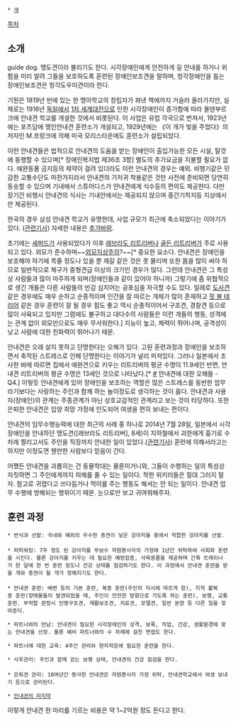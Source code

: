  * [[개]]

[[목차]]
== 소개 ==
guide dog. 맹도견이라 불리기도 한다. 시각장애인에게 안전하게 길 안내를 하거나 위험을 미리 알려 그들을 보호하도록 훈련된 장애인보조견을 말하며, 청각장애인을 돕는 장애인보조견은 청각도우미견이라 한다.

기원은 1819년 빈에 있는 한 맹아학교의 창립자가 펴낸 책에까지 거슬러 올라가지만, 실제로는 1916년 [[독일]]에서 [[1차 세계대전]]으로 인한 시각장애인이 증가함에 따라 몰덴부르크에 안내견 학교를 개설한 것에서 비롯된다. 이 사업은 유럽 각국으로 번져서, 1923년에는 포츠담에 맹인안내견 훈련소가 개설되고, 1929년에는 《이 개가 빛을 주었다》의 저자인 M.프랑크에 의해 미국 모리스타운에도 훈련소가 설립되었다.

이런 안내견들은 법적으로 안내견의 도움을 받는 장애인이 출입가능한 모든 시설, 탈것에 동행할 수 있으며[* 장애인복지법 제36조 3항] 별도의 추가요금을 지불할 필요가 없다. 애완동물 금지등의 제약이 걸려 있더라도 이런 안내견의 경우는 예외. 비행기같은 민감한 교통수단도 마찬가지라서 안내견의 기저귀 착용같은 것만 사전에 준비되면 당연히 동승할 수 있으며 기내에서 스튜어디스가 안내견에게 식수등의 편의도 제공한다. 다만 장기간 비행시 안내견의 식사는 기내안에서는 제공되지 않으며 중간기착지등 지상에서만 제공된다.

한국의 경우 삼성 안내견 학교가 유명한데, 사업 규모가 최근에 축소되었다는 이야기가 있다. ([http://www.cowalknews.co.kr/news/articleView.html?idxno=10833 관련기사]) 자세한 내용은 [[추가바람]].

초기에는 [[셰퍼드]]가 사용되었다가 이후 [[래브라도 리트리버]]나 [[골든 리트리버]]가 주로 사용되고 있다. 외모가 준수하며~~[[외모지상주의]]?~~[* 중요한 요소다. 안내견은 장애인을 보호해야 하기에 목줄 정도나 있을 뿐 재갈 같은 것은 못 물리며 또한 몸을 많이 써야 하므로 일반적으로 체구가 중형견급 이상의 크기인 경우가 많다. 그런데 안내견은 그 특성상 사람들과 많이 마주하게 되며(장애인들과 같이 있어야 하니까) 그렇기에 좀 위협적으로 생긴 개들은 다른 사람들의 반감 심지어는 공포심을 자극할 수도 있다. 일례로 [[도사견]] 같은 경우에도 매우 순하고 순종적이며 인간을 잘 따르는 개체가 많이 존재하고 [[핏 불 테리어]] 같은 경우 훈련이 잘 될 경우 힘도 좋고 역시 순종적이어서 구조견, 경찰견 등으로 많이 사육되고 있지만 그럼에도 불구하고 대다수의 사람들은 이런 개들의 행동, 성격에는 관계 없이 외모만으로도 매우 무서워한다.] 지능이 높고, 체력이 뛰어나며, 공격성이 낮고 사람에 대한 친화력이 뛰어나기 때문.

안내견은 오래 살지 못하고 단명한다는 오해가 있다. 고된 훈련과정과 장애인을 보조하면서 축적된 스트레스로 인해 단명한다는 이야기가 널리 퍼져있다. 그러나 일본에서 조사한 바에 따르면 집에서 애완견으로 키우는 리트리버의 평균 수명이 11.9세인 반면, 안내견 리트리버의 평균 수명은 13세인 것으로 나타났다.[* [http://blog.naver.com/tldzmqlr193/80194140562 #] 안내견에 대한 오해들 - Q4.] 이렇듯 안내견에게 있어 장애인을 보조하는 역할은 많은 스트레스를 동반한 업무라기보다는 사랑하는 주인과 함께 하는 놀이정도로 생각하는 것이 옳다. 안내견과 사용자(장애인)의 관계는 주종관계가 아닌 상호교감적인 관계라고 보는 것이 타당하다. 또한 은퇴한 안내견은 입양 희망 가정에 인도되어 여생을 편히 보내는 편이다.

안내견의 임무수행능력에 대한 최근의 사례 중 하나로 2014년 7월 28일, 일본에서 시각장애인을 안내하던 맹도견([래브라도 리트리버], 8세)이 지하철에서 괴한에게 흉기로 수차례 찔리고서도 주인을 직장까지 안내한 일이 있었다.([http://www.yonhapnews.co.kr/bulletin/2014/08/28/0200000000AKR20140828180500073.HTML?from=search 관련기사]) 훈련에 의해서라고는 하지만 이정도면 웬만한 사람보다 믿음이 간다.

어쨌든 안내견을 괴롭히는 건 동물학대는 물론이거니와, 그들이 수행하는 일의 특성상 자칫하면 그 주인에게까지 피해를 줄 수 있는 일이다. 착한 위키러들은 절대 그러지 말자. 참고로 귀엽다고 쓰다듬거나 먹이를 주는 행동도 해서는 안 되는 일이다. 안내견 업무 수행에 방해되는 행위이기 때문. 눈으로만 보고 귀여워해주자.

== 훈련 과정 ==
 * 번식과 선발: 국내와 해외의 우수한 종견이 낳은 강아지들 중에서 적합한 강아지를 선발. 
 
 * 퍼피워킹: 7주 정도 된 강아지를 무보수 자원봉사자의 가정에 1년간 위탁하여 사회화 훈련을 시킨다. 물론 강아지를 키우는 데 필요한 예방접종, 사육용품을 제공하며 간혹 트레이너가 한 달에 한 번 훈련 정도나 건강 상태를 점검하기도 한다. 이 과정에서 안내견 훈련을 받을 개와 종견이 될 개가 정해지기도 한다.
 
 * 안내견 훈련: 배변 등의 기본 훈련, 복종 훈련(주인의 지시에 따르게 함), 지적 불복종 훈련(장애물들이 발견되었을 때, 주인이 안전한 방향으로 가도록 하는 훈련), 보행, 교통훈련. 부적합 판정시 인명구조견, 재활보조견, 치료견, 모델견, 일반 분양 등 다른 일을 찾아준다. 

 * 파트너와의 만남: 안내견이 필요한 시각장애인의 성격, 보폭, 직업, 건강, 생활환경에 맞는 안내견을 선정. 물론 예비 파트너와의 수 차례에 걸친 면접도 한다. 

 * 파트너에 대한 교육: 4주간 관리와 현지적응에 필요한 훈련을 한다. 

 * 사후관리: 주인과 함께 걷는 보행 상태, 안내견의 건강 점검을 한다. 
 
 * 은퇴견 관리: 10여년간 봉사한 안내견은 자원봉사자 가정 위탁, 안내견학교에서 여생 보내기 등으로 관리된다.

 * [http://www.ppomppu.co.kr/zboard/view.php?id=humor&no=148745 안내견의 마지막] 


이렇게 안내견 한 마리를 기르는 비용은 약 1~2억원 정도 든다고 한다.
